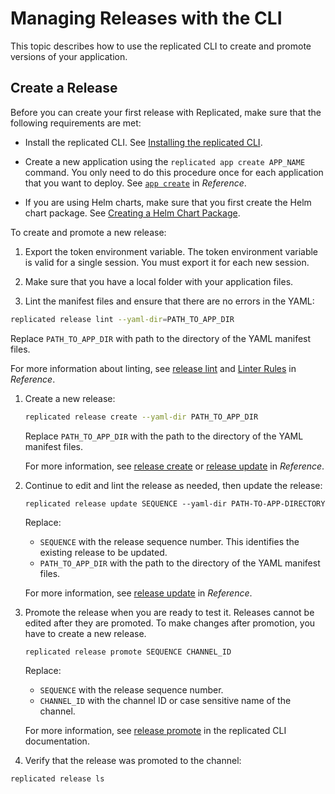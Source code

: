 
# Managing Releases with the CLI

This topic describes how to use the replicated CLI to create and promote versions of your application.

<RepositoryCicdNote/>

## Create a Release

Before you can create your first release with Replicated, make sure that the following requirements are met:

- Install the replicated CLI. See [Installing the replicated CLI](/reference/replicated-cli-installing).
  
- Create a new application using the `replicated app create APP_NAME` command. You only need to do this procedure once for each application that you want to deploy. See [`app create`](/reference/replicated-cli-app-create) in _Reference_.

- If you are using Helm charts, make sure that you first create the Helm chart package. See [Creating a Helm Chart Package](helm-release-creating-package).

To create and promote a new release:

1. Export the token environment variable. The token environment variable is valid for a single session. You must export it for each new session.
1. Make sure that you have a local folder with your application files.

1. Lint the manifest files and ensure that there are no errors in the YAML:

  ```bash
  replicated release lint --yaml-dir=PATH_TO_APP_DIR
  ```

  Replace `PATH_TO_APP_DIR` with path to the directory of the YAML manifest files.

  For more information about linting, see [release lint](/reference/replicated-cli-release-lint) and [Linter Rules](/reference/linter) in _Reference_.

1. Create a new release:

    ```bash
    replicated release create --yaml-dir PATH_TO_APP_DIR
    ```
    Replace `PATH_TO_APP_DIR` with the path to the directory of the YAML manifest files.

   For more information, see [release create](/reference/replicated-cli-release-create) or [release update](/reference/replicated-cli-release-update) in _Reference_.

1. Continue to edit and lint the release as needed, then update the release:

    ```
    replicated release update SEQUENCE --yaml-dir PATH-TO-APP-DIRECTORY
    ```
    Replace:
      
    -  `SEQUENCE` with the release sequence number. This identifies the existing release to be updated.
    -  `PATH_TO_APP_DIR` with the path to the directory of the YAML manifest files.

    For more information, see [release update](/reference/replicated-cli-release-update) in _Reference_.

1. Promote the release when you are ready to test it. Releases cannot be edited after they are promoted. To make changes after promotion, you have to create a new release.

    ```
    replicated release promote SEQUENCE CHANNEL_ID
    ```

    Replace:
      
    -  `SEQUENCE` with the release sequence number.
    -  `CHANNEL_ID` with the channel ID or case sensitive name of the channel.

    For more information, see [release promote](/reference/replicated-cli-release-promote) in the replicated CLI documentation.

1. Verify that the release was promoted to the channel:

  ```
  replicated release ls
  ```